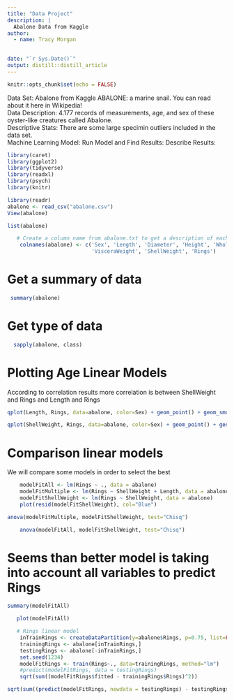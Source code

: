 ```yaml
---
title: "Data Project"
description: |
  Abalone Data from Kaggle 
author:
  - name: Tracy Morgan
    

date: "`r Sys.Date()`"
output: distill::distill_article
---
```


```r
knitr::opts_chunk$set(echo = FALSE)
```

Data Set: Abalone from Kaggle 
ABALONE:  a marine snail.  You can read about it here in Wikipedia!  
Data Description: 4.177 records of measurements, age, and sex of these oyster-like creatures called Abalone.  
Descriptive Stats: There are some large specimin outliers included in the data set.  
Machine Learning Model:
Run Model and Find Results:
Describe Results:  


```r
library(caret)
library(ggplot2)
library(tidyverse)
library(readxl)
library(psych)
library(knitr)

```
```r
library(readr)
abalone <- read_csv("abalone.csv")
View(abalone)

```
```r
list(abalone)
```

```r
   # Create a column name from abalone.txt to get a description of each record value
    colnames(abalone) <- c('Sex', 'Length', 'Diameter', 'Height', 'WholeWeight', 'ShuckedWeight',
                           'VisceraWeight', 'ShellWeight', 'Rings')

```
# Get a summary of data 
```r
 summary(abalone)
```
# Get type of data
```r
  sapply(abalone, class)
```

# Plotting Age Linear Models
According to correlation results more correlation is between ShellWeight and Rings and Length and Rings

```r
qplot(Length, Rings, data=abalone, color=Sex) + geom_point() + geom_smooth(method="lm")
```
  
```r
qplot(ShellWeight, Rings, data=abalone, color=Sex) + geom_point() + geom_smooth(method="lm")
```
# Comparison linear models
We will compare some models in order to select the best
   
```r
    modelFitAll <- lm(Rings ~ ., data = abalone) 
    modelFitMultiple <- lm(Rings ~ ShellWeight + Length, data = abalone)   
    modelFitShellWeight <- lm(Rings ~ ShellWeight, data = abalone) 
    plot(resid(modelFitShellWeight), col="Blue")
```
```r
anova(modelFitMultiple, modelFitShellWeight, test="Chisq")
```
```r
    anova(modelFitAll, modelFitShellWeight, test="Chisq")
```

# Seems than better model is taking into account all variables to predict Rings
```r
summary(modelFitAll)
```
```r
   plot(modelFitAll)
```
```r
   # Rings linear model
    inTrainRings <- createDataPartition(y=abalone$Rings, p=0.75, list=FALSE)
    trainingRings <- abalone[inTrainRings,]
    testingRings <- abalone[-inTrainRings,]
    set.seed(1234)
    modelFitRings <- train(Rings~., data=trainingRings, method="lm")
    #predict(modelFitRings, data = testingRings)
    sqrt(sum((modelFitRings$fitted - trainingRings$Rings)^2))
```
```r
sqrt(sum((predict(modelFitRings, newdata = testingRings) - testingRings$Rings)^2))
```
    


